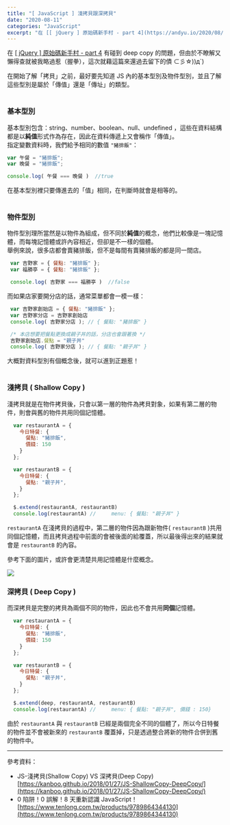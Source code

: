 ```yaml
---
title: "[ JavaScript ] 淺拷貝跟深拷貝"
date: "2020-08-11"
categories: "JavaScript"
excerpt: "在 [[ jQuery ] 原始碼新手村 - part 4](https://andyu.io/2020/08/10/jquery-study-source-code-part-4/) 有碰到 deep copy 的問題，但由於不瞭解又懶得查就被我略過惹（握拳），這次就藉這篇來還過去留下的債 ⊂彡☆))д`)"
---
```


在 [[ jQuery ] 原始碼新手村 - part 4](https://andyu.io/2020/08/10/jquery-study-source-code-part-4/) 有碰到 deep copy 的問題，但由於不瞭解又懶得查就被我略過惹（握拳），這次就藉這篇來還過去留下的債 ⊂彡☆))д`)

在開始了解「拷貝」之前，最好要先知道 JS 內的基本型別及物件型別，並且了解這些型別是屬於「傳值」還是「傳址」的類型。
<br/>
<br/>

### 基本型別
基本型別包含：string、number、boolean、null、undefined ，這些在資料結構都是以**純值**形式作為存在，因此在資料傳遞上又會稱作「傳值」。<br/>
指定變數資料時，我們給予相同的數值 `"豬排飯"`：
```javascript
var 午餐 = "豬排飯";
var 晚餐 = "豬排飯";

console.log( 午餐 === 晚餐 )  //true
```
在基本型別裡只要傳進去的「值」相同，在判斷時就會是相等的。
<br/>
<br/>

### 物件型別
物件型別理所當然是以物件為組成，但不同於**純值**的概念，他們比較像是一塊記憶體，而每塊記憶體或許內容相近，但卻是不一樣的個體。<br/>
舉例來說，很多店都會賣豬排飯，但不是每間有賣豬排飯的都是同一間店。
```javascript
 var 吉野家 = { 餐點: "豬排飯" };
 var 福勝亭 = { 餐點: "豬排飯" };

 console.log( 吉野家 === 福勝亭 )  //false
```
而如果店家要開分店的話，通常菜單都會一模一樣：
```javascript
 var 吉野家創始店 = { 餐點: "豬排飯" };
 var 吉野家分店 = 吉野家創始店
 console.log( 吉野家分店 ); // { 餐點: "豬排飯" }

 /* 本店想要把餐點更換成親子丼的話，分店也會跟著換 */
 吉野家創始店.餐點 = "親子丼"
 console.log( 吉野家分店 ); // { 餐點: "親子丼" }
```

大概對資料型別有個概念後，就可以進到正題惹！
<br/>
<br/>

### 淺拷貝 ( Shallow Copy )
淺拷貝就是在物件拷貝後，只會以第一層的物件為拷貝對象，如果有第二層的物件，則會與舊的物件共用同個記憶體。

```javascript
  var restaurantA = {
    今日特餐: {
      餐點: "豬排飯",
      價錢: 150
    }
  };

  var restaurantB = {
    今日特餐: {
      餐點: "親子丼",
    }
  };

  $.extend(restaurantA, restaurantB)
  console.log(restaurantA) //     menu: { 餐點: "親子丼" }
```
`restaurantA` 在淺拷貝的過程中，第二層的物件因為跟新物件( `restaurantB` )共用同個記憶體，而且拷貝過程中前面的會被後面的給覆蓋，所以最後得出來的結果就會是 `restaurantB` 的內容。

參考下面的圖片，或許會更清楚共用記憶體是什麼概念。

![](https://i.imgur.com/fGbknja.png)


### 深拷貝 ( Deep Copy )
而深拷貝是完整的拷貝為兩個不同的物件，因此也不會共用**同個**記憶體。
```javascript
  var restaurantA = {
    今日特餐: {
      餐點: "豬排飯",
      價錢: 150
    }
  };

  var restaurantB = {
    今日特餐: {
      餐點: "親子丼",
    }
  };

  $.extend(deep, restaurantA, restaurantB)
  console.log(restaurantA) //     menu: { 餐點: "親子丼", 價錢 : 150}
```
由於 `restaurantA` 與 `restaurantB` 已經是兩個完全不同的個體了，所以今日特餐的物件並不會被新來的 `restaurantB` 覆蓋掉，只是透過整合將新的物件合併到舊的物件中。


---

參考資料：
- JS-淺拷貝(Shallow Copy) VS 深拷貝(Deep Copy)<br/>
[https://kanboo.github.io/2018/01/27/JS-ShallowCopy-DeepCopy/](https://kanboo.github.io/2018/01/27/JS-ShallowCopy-DeepCopy/)
- 0 陷阱！0 誤解！8 天重新認識 JavaScript！<br/>
[https://www.tenlong.com.tw/products/9789864344130](https://www.tenlong.com.tw/products/9789864344130)
